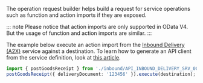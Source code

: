 The operation request builder helps build a request for service operations such as function and action imports if they are exposed.

::: note
Please notice that action imports are only supported in OData V4.
But the usage of function and action imports are similar.
:::

The example below execute an action import from the [Inbound Delivery (A2X)](https://api.sap.com/api/API_INBOUND_DELIVERY_SRV_0002/overview) service against a destination.
To learn how to generate an API client from the service definition, look at [this article](../generate-odata-client.mdx).

```ts
import { postGoodsReceipt } from './inbound/API_INBOUND_DELIVERY_SRV_0002';
postGoodsReceipt({ deliveryDocument: '123456' }).execute(destination);
```

